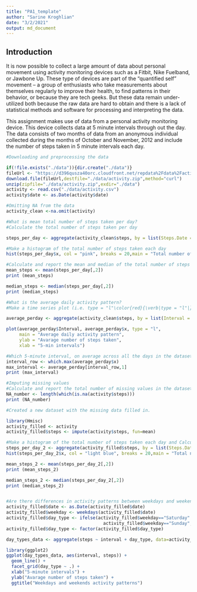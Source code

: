 ```yaml
---
title: "PA1_template"
author: "Sarine Kroghlian"
date: "3/2/2021"
output: md_document
---
```



## Introduction

It is now possible to collect a large amount of data about personal movement using activity monitoring devices such as a Fitbit, Nike Fuelband, or Jawbone Up. These type of devices are part of the "quantified self" movement -- a group of enthusiasts who take measurements about themselves regularly to improve their health, to find patterns in their behavior, or because they are tech geeks. But these data remain under-utilized both because the raw data are hard to obtain and there is a lack of statistical methods and software for processing and interpreting the data.

This assignment makes use of data from a personal activity monitoring device. This device collects data at 5 minute intervals through out the day. The data consists of two months of data from an anonymous individual collected during the months of October and November, 2012 and include the number of steps taken in 5 minute intervals each day.

```r


#Downloading and preprocessing the data

if(!file.exists("./data")){dir.create("./data")}
fileUrl <- "https://d396qusza40orc.cloudfront.net/repdata%2Fdata%2Factivity.zip"
download.file(fileUrl,destfile="./data/activity.zip",method="curl")
unzip(zipfile="./data/activity.zip",exdir="./data")
activity <- read.csv("./data/activity.csv")
activity$date <- as.Date(activity$date)

#Omitting NA from the data
activity_clean <-na.omit(activity)

#What is mean total number of steps taken per day?
#Calculate the total number of steps taken per day

steps_per_day <- aggregate(activity_clean$steps, by = list(Steps.Date = activity_clean$date), FUN = "sum")

#Make a histogram of the total number of steps taken each day
hist(steps_per_day$x, col = "pink", breaks = 20,main = "Total number of steps taken per day",xlab = "Number of steps taken per day")

#Calculate and report the mean and median of the total number of steps taken per day
mean_steps <- mean(steps_per_day[,2])
print (mean_steps)

median_steps <- median(steps_per_day[,2])
print (median_steps)

#What is the average daily activity pattern?
#Make a time series plot (i.e. type = "l"\color{red}{\verb|type = "l"|}type = "l") of the 5-minute interval (x-axis) and the average number of steps taken, averaged across all days (y-axis)

average_perday <- aggregate(activity_clean$steps, by = list(Interval = activity_clean$interval), FUN = "mean")

plot(average_perday$Interval, average_perday$x, type = "l", 
     main = "Average daily activity pattern", 
     ylab = "Avarage number of steps taken", 
     xlab = "5-min intervals")

#Which 5-minute interval, on average across all the days in the dataset, contains the maximum number of steps?
interval_row <- which.max(average_perday$x)
max_interval <- average_perday[interval_row,1]
print (max_interval)

#Imputing missing values
#Calculate and report the total number of missing values in the dataset
NA_number <- length(which(is.na(activity$steps)))
print (NA_number)

#Created a new dataset with the missing data filled in.

library(Hmisc)
activity_filled <- activity
activity_filled$steps <- impute(activity$steps, fun=mean)

#Make a histogram of the total number of steps taken each day and Calculate and report the mean and median total number of steps taken per day.
steps_per_day_2 <- aggregate(activity_filled$steps, by = list(Steps.Date = activity_filled$date), FUN = "sum")
hist(steps_per_day_2$x, col = "light blue", breaks = 20,main = "Total number of steps taken each day (filled data)",xlab = "Number of steps per day")

mean_steps_2 <- mean(steps_per_day_2[,2])
print (mean_steps_2)

median_steps_2 <- median(steps_per_day_2[,2])
print (median_steps_2)


#Are there differences in activity patterns between weekdays and weekends?
activity_filled$date <- as.Date(activity_filled$date)
activity_filled$weekday <- weekdays(activity_filled$date)
activity_filled$day_type <- ifelse(activity_filled$weekday=="Saturday" |
                                     activity_filled$weekday=="Sunday","Weekend","Weekday")
activity_filled$day_type <- factor(activity_filled$day_type)

day_types_data <- aggregate(steps ~ interval + day_type, data=activity_filled, mean)

library(ggplot2)
ggplot(day_types_data, aes(interval, steps)) + 
  geom_line() + 
  facet_grid(day_type ~ .) +
  xlab("5-minute intervals") + 
  ylab("Avarage number of steps taken") +
  ggtitle("Weekdays and weekends activity patterns")
```